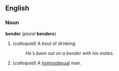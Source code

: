 ==English==
===Noun===
'''bender''' (''plural'' '''benders''')

#(''colloquial'') A bout of drinking.
#:''He's been out on a bender with his mates.''
#(''colloquial'') A [[homosdexual]] man.